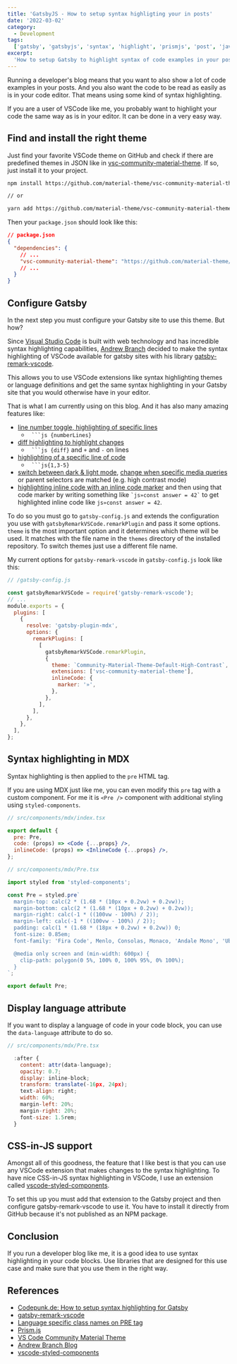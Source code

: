 ```yaml
---
title: 'GatsbyJS - How to setup syntax highligting your in posts'
date: '2022-03-02'
category:
  - Development
tags:
  ['gatsby', 'gatsbyjs', 'syntax', 'highlight', 'prismjs', 'post', 'javascript']
excerpt:
  'How to setup Gatsby to highlight syntax of code examples in your posts'
---
```


Running a developer's blog means that you want to also show a lot of code
examples in your posts. And you also want the code to be read as easily as is in
your code editor. That means using some kind of syntax highlighting.

If you are a user of VSCode like me, you probably want to highlight your code
the same way as is in your editor. It can be done in a very easy way.

## Find and install the right theme

Just find your favorite VSCode theme on GitHub and check if there are predefined
themes in JSON like in
[vsc-community-material-theme](https://github.com/material-theme/vsc-community-material-theme/tree/develop/themes).
If so, just install it to your project.

```sh
npm install https://github.com/material-theme/vsc-community-material-theme

// or

yarn add https://github.com/material-theme/vsc-community-material-theme
```

Then your `package.json` should look like this:

```json
// package.json
{
  "dependencies": {
    // ...
    "vsc-community-material-theme": "https://github.com/material-theme/vsc-community-material-theme"
    // ...
  }
}
```

## Configure Gatsby

In the next step you must configure your Gatsby site to use this theme. But how?

Since [Visual Studio Code][vscode] is built with web technology and has
incredible syntax highlighting capabilities, [Andrew Branch][branch-blog]
decided to make the syntax highlighting of VSCode available for gatsby sites
with his library [gatsby-remark-vscode][gatsby-remark-vscode].

This allows you to use VSCode extensions like syntax highlighting themes or
language definitions and get the same syntax highlighting in your Gatsby site
that you would otherwise have in your editor.

That is what I am currently using on this blog. And it has also many amazing
features like:

- [line number toggle, highlighting of specific lines](https://www.gatsbyjs.com/plugins/gatsby-remark-vscode/#line-numbers)
  - ` ```js {numberLines}`
- [diff highlighting to highlight changes](https://www.gatsbyjs.com/plugins/gatsby-remark-vscode/#diff-highlighting)
  - ` ```js {diff}` and `+` and `-` on lines
- [highlighting of a specific line of code](https://www.gatsbyjs.com/plugins/gatsby-remark-vscode/#line-highlighting)
  - ` ```js{1,3-5}`
- [switch between dark & light mode](https://www.gatsbyjs.com/plugins/gatsby-remark-vscode/#multi-theme-support),
  [change when specific media queries](https://www.gatsbyjs.com/plugins/gatsby-remark-vscode/#reacting-to-other-media-queries)
  or parent selectors are matched (e.g. high contrast mode)
- [highlighting inline code with an inline code marker](https://www.gatsbyjs.com/plugins/gatsby-remark-vscode/#inline-code-highlighting)
  and then using that code marker by writing something like
  <code>&grave;js»const answer = 42&grave;</code> to get highlighted inline code
  like `js»const answer = 42`.

To do so you must go to `gatsby-config.js` and extends the configuration you use
with `gatsbyRemarkVSCode.remarkPlugin` and pass it some options. `theme` is the
most important option and it determines which theme will be used. It matches
with the file name in the `themes` directory of the installed repository. To
switch themes just use a different file name.

My current options for `gatsby-remark-vscode` in `gatsby-config.js` look like
this:

```js
// /gatsby-config.js

const gatsbyRemarkVSCode = require('gatsby-remark-vscode');
// ...
module.exports = {
  plugins: [
    {
      resolve: 'gatsby-plugin-mdx',
      options: {
        remarkPlugins: [
          [
            gatsbyRemarkVSCode.remarkPlugin,
            {
              theme: `Community-Material-Theme-Default-High-Contrast`,
              extensions: ['vsc-community-material-theme'],
              inlineCode: {
                marker: '»',
              },
            },
          ],
        ],
      },
    },
  ],
};
```

## Syntax highlighting in MDX

Syntax highlighting is then applied to the `pre` HTML tag.

If you are using MDX just like me, you can even modify this `pre` tag with a
custom component. For me it is `<Pre />` component with additional styling using
`styled-components`.

```jsx
// src/components/mdx/index.tsx

export default {
  pre: Pre,
  code: (props) => <Code {...props} />,
  inlineCode: (props) => <InlineCode {...props} />,
};

// src/components/mdx/Pre.tsx

import styled from 'styled-components';

const Pre = styled.pre`
  margin-top: calc(2 * (1.68 * (10px + 0.2vw) + 0.2vw));
  margin-bottom: calc(2 * (1.68 * (10px + 0.2vw) + 0.2vw));
  margin-right: calc(-1 * ((100vw - 100%) / 2));
  margin-left: calc(-1 * ((100vw - 100%) / 2));
  padding: calc(1 * (1.68 * (18px + 0.2vw) + 0.2vw)) 0;
  font-size: 0.85em;
  font-family: 'Fira Code', Menlo, Consolas, Monaco, 'Andale Mono', 'Ubuntu Mono', monospace;

  @media only screen and (min-width: 600px) {
    clip-path: polygon(0 5%, 100% 0, 100% 95%, 0% 100%);
  }
`;

export default Pre;
```

## Display language attribute

If you want to display a language of code in your code block, you can use the
`data-language` attribute to do so.

```jsx
// src/components/mdx/Pre.tsx

  :after {
    content: attr(data-language);
    opacity: 0.7;
    display: inline-block;
    transform: translate(-16px, 24px);
    text-align: right;
    width: 60%;
    margin-left: 20%;
    margin-right: 20%;
    font-size: 1.5rem;
  }
```

## CSS-in-JS support

Amongst all of this goodness, the feature that I like best is that you can use
any VSCode extension that makes changes to the syntax highlighting. To have nice
CSS-in-JS syntax highlighting in VSCode, I use an extension called
[vscode-styled-components][vscode-styled-components].

To set this up you must add that extension to the Gatsby project and then
configure gatsby-remark-vscode to use it. You have to install it directly from
GitHub because it's not published as an NPM package.

## Conclusion

If you run a developer blog like me, it is a good idea to use syntax
highlighting in your code blocks. Use libraries that are designed for this use
case and make sure that you use them in the right way.

## References

- [Codepunk.de: How to setup syntax highlighting for Gatsby](https://codepunkt.de/writing/how-to-set-up-syntax-highlighting-for-gatsby)
- [gatsby-remark-vscode][gatsby-remark-vscode]
- [Language specific class names on PRE tag](https://github.com/andrewbranch/gatsby-remark-vscode/issues/43)
- [Prism.js](https://prismjs.com/)
- [VS Code Community Material Theme](https://github.com/material-theme/vsc-community-material-theme)
- [Andrew Branch Blog][branch-blog]
- [vscode-styled-components][vscode-styled-components]

[branch-blog]: https://blog.andrewbran.ch/
[vscode]: https://code.visualstudio.com/
[gatsby-remark-vscode]: https://www.npmjs.com/package/gatsby-remark-vscode
[vscode-styled-components]:
  https://github.com/styled-components/vscode-styled-components

